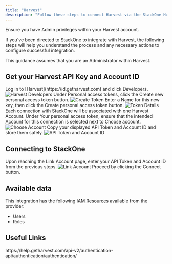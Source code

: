 ```yaml
---
title: "Harvest"
description: "Follow these steps to connect Harvest via the StackOne Hub successfully."
---
```



<Warning>
  Ensure you have Admin privileges within your Harvest account.
</Warning>

If you've been directed to StackOne to integrate with Harvest, the following steps will help you understand the process and any necessary actions to configure successful integration.

This guidance assumes that you are an Administrator within Harvest.

## Get your Harvest API Key and Account ID

<Steps>
  <Step title="Log in to Harvest">
    Log in to [Harvest](https://id.getharvest.com) and click Developers.
    <Frame>
      <img className='rounded-md' style={{ margin: '0 auto', border: '1px solid #efefef' }} alt="Harvest Developers" src="/images/harvest/image1.png" />
    </Frame>
  </Step>

  <Step title="Create Personal Access Token">
    Under Personal access tokens, click the Create new personal access token button.
    <Frame>
      <img className='rounded-md' style={{ margin: '0 auto', border: '1px solid #efefef' }} alt="Create Token" src="/images/harvest/image2.png" />
    </Frame>
  </Step>

  <Step title="Enter Token Details">
    Enter a Name for this new key, then click the Create personal access token button.
    <Frame>
      <img className='rounded-md' style={{ margin: '0 auto', border: '1px solid #efefef' }} alt="Token Details" src="/images/harvest/image3.png" />
    </Frame>
  </Step>

  <Step title="Choose Account">
    Each connection with StackOne will be associated with one Harvest Account. Under Your personal access token, ensure that the intended Account for this connection is selected next to Choose account.
    <Frame>
      <img className='rounded-md' style={{ margin: '0 auto', border: '1px solid #efefef' }} alt="Choose Account" src="/images/harvest/image4.png" />
    </Frame>
  </Step>

  <Step title="Copy API Token and Account ID">
    Copy your displayed API Token and Account ID and store them safely.
    <Frame>
      <img className='rounded-md' style={{ margin: '0 auto', border: '1px solid #efefef' }} alt="API Token and Account ID" src="/images/harvest/image5.png" />
    </Frame>
  </Step>
</Steps>

## Connecting to StackOne

<Steps>
  <Step title="Enter Credentials">
    Upon reaching the Link Account page, enter your API Token and Account ID from the previous steps.
    <Frame>
      <img className='rounded-md' style={{ margin: '0 auto', border: '1px solid #efefef' }} alt="Link Account" src="/images/harvest/image6.png" />
    </Frame>
  </Step>

  <Step title="Connect">
    Proceed by clicking the Connect button.
  </Step>
</Steps>

<IntegrationFooter />


## Available data

This integration has the following [IAM Resources](https://docs.stackone.com/reference/iam_list_users) available from the provider:
<ul>
 <li>Users</li>
 <li>Roles</li>
</ul>


## Useful Links
<Card title="Authentication Guide" icon="link" href="https://help.getharvest.com/api-v2/authentication-api/authentication/authentication/">
    https://help.getharvest.com/api-v2/authentication-api/authentication/authentication/
</Card>
